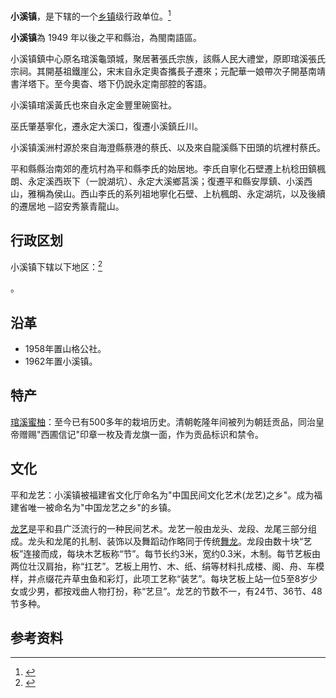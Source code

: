 {{中国乡级行政区|35/06/28/100/000}}

'''小溪镇'''，是{{PRC admin/fullname|35/06/28/100/000|3}}下辖的一个[[乡镇|乡镇]]级行政单位。<ref>{{PRC admin/ref sgc|{{PRC admin/parent|35/06/28/100/000}}}}</ref>


'''小溪镇'''為 1949 年以後之平和縣治，為閩南語區。

小溪镇鎮中心原名琯溪龜頭城，聚居著張氏宗族，該縣人民大禮堂，原即琯溪張氏宗祠。其開基祖鐵崖公，宋末自永定奧杳攜長子遷來；元配華一娘帶次子開基南靖書洋塔下。至今奧杳、塔下仍說永定南部腔的客語。

小溪镇琯溪黃氏也來自永定金豐里碗窗社。

巫氏肇基寧化，遷永定大溪口，復遷小溪鎮丘川。

小溪镇溪洲村源於來自海澄縣蔡港的蔡氏、以及來自龍溪縣下田頭的坑裡村蔡氏。

平和縣縣治南郊的產坑村為平和縣李氏的始居地。李氏自寧化石壁遷上杭稔田鎮楓朗、永定溪西崁下（一說湖坑）、永定大溪鄉莒溪；復遷平和縣安厚鎮、小溪西山，雅稱為侯山。西山李氏的系列祖地寧化石壁、上杭楓朗、永定湖坑，以及後續的遷居地 ─詔安秀篆青龍山。

== 行政区划 ==

小溪镇下辖以下地区：<ref>{{PRC admin/ref sgc|35/06/28/100/000}}</ref>

{{PRC admin/children|35/06/28/100/000}}。

== 沿革 ==
* 1958年置山格公社。
* 1962年置小溪镇。

== 特产 ==
[[琯溪蜜柚|琯溪蜜柚]]：至今已有500多年的栽培历史。清朝乾隆年间被列为朝廷贡品，同治皇帝赠赐"西圃信记"印章一枚及青龙旗一面，作为贡品标识和禁令。

== 文化 ==

平和龙艺：小溪镇被福建省文化厅命名为"中国民间文化艺术(龙艺)之乡"。成为福建省唯一被命名为"中国龙艺之乡"的乡镇。

[[龙艺|龙艺]]是平和县广泛流行的一种民间艺术。龙艺一般由龙头、龙段、龙尾三部分组成。龙头和龙尾的扎制、装饰以及舞蹈动作略同于传统[[舞龙|舞龙]]。龙段由数十块“艺板”连接而成，每块木艺板称“节”。每节长约3米，宽约0.3米，木制。每节艺板由两位壮汉肩抬，称“扛艺”。艺板上用竹、木、纸、绢等材料扎成楼、阁、舟、车模样，并点缀花卉草虫鱼和彩灯，此项工艺称“装艺”。每块艺板上站一位5至8岁少女或少男，都按戏曲人物打扮，称“艺旦”。龙艺的节数不一，有24节、36节、48节多种。

== 参考资料 ==

{{reflist}}

{{行政区划小作品}}
{{PRC admin/navcat|35/06/28/100/000}}